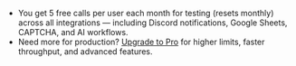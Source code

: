 <ul>
  <li>
    You get 5 free calls per user each month for testing (resets monthly) across all integrations — including Discord
    notifications, Google Sheets, CAPTCHA, and AI workflows.
  </li>
  <li>
    Need more for production? <a href="/docs/4.x/about/subscription/">Upgrade to Pro</a> for higher limits, faster
    throughput, and advanced features.
  </li>
</ul>
